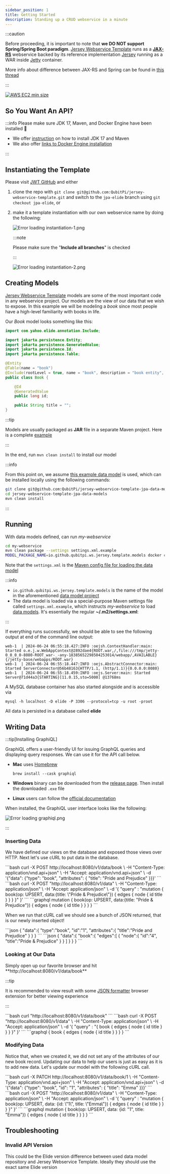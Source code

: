 ```yaml
---
sidebar_position: 1
title: Getting Started
description: Standing up a CRUD webservice in a minute
---
```



:::caution

Before proceeding, it is important to note that **we DO NOT support Spring/Spring Boot paradigm**.
[Jersey Webservice Template] runs as a **[JAX-RS]** webservice backed by its reference implementation [Jersey] running
as a WAR inside [Jetty] container.

More info about difference between JAX-RS and Spring can be found in [this thread](https://stackoverflow.com/a/42955575)

:::

[![AWS EC2 min size][AWS EC2 min size]](https://aws.amazon.com/ec2/instance-types/)

So You Want An API?
-------------------

:::info Please make sure JDK 17, Maven, and Docker Engine have been installed 🤗

- We offer [instruction](../setup#installing-java--maven-on-mac) on how to install JDK 17 and Maven
- We also offer [links to Docker Engine installation](../setup#installing-docker-engine)

:::

Instantiating the Template
--------------------------

Please visit [JWT GitHub] and either

1. clone the repo with `git clone git@github.com:QubitPi/jersey-webservice-template.git` and switch to the `jpa-elide`
   branch using `git checkout jpa-elide`, or
2. make it a template instantiation with our own webservice name by doing the following:

   ![Error loading instantiation-1.png](./img/instantiation-1.png)

   :::note

   Please make sure the "__Include all branches__" is checked

   :::

   ![Error loading instantiation-2.png](./img/instantiation-2.png)

Creating Models
---------------

[Jersey Webservice Template] models are some of the most important code in any webservice project. Our models are the
view of our data that we wish to expose. In this example we will be modeling a _book_ since most people have a
high-level familiarity with books in life.

Our _Book_ model looks something like this:

```java
import com.yahoo.elide.annotation.Include;

import jakarta.persistence.Entity;
import jakarta.persistence.GeneratedValue;
import jakarta.persistence.Id;
import jakarta.persistence.Table;

@Entity
@Table(name = "book")
@Include(rootLevel = true, name = "book", description = "book entity", friendlyName = "book")
public class Book {

    @Id
    @GeneratedValue
    public long id;

    public String title = "";
}
```

:::tip

Models are usually packaged as **JAR** file in a separate Maven project. Here is a complete
[example](https://github.com/QubitPi/jersey-webservice-template-jpa-data-models)

:::

In the end, run `mvn clean install` to install our model

:::info

From this point on, we assume [this example data model][jersey-webservice-template-jpa-data-models] is used, which can
be installed locally using the following commands:

```bash
git clone git@github.com:QubitPi/jersey-webservice-template-jpa-data-models.git
cd jersey-webservice-template-jpa-data-models
mvn clean install
```

:::

Running
-------

With data models defined, can run _my-webservice_

```bash
cd my-webservice
mvn clean package --settings settings.xml.example
MODEL_PACKAGE_NAME=io.github.qubitpi.ws.jersey.template.models docker compose up --build --force-recreate
```

Note that the `settings.xml` is the [Maven config file for loading the data model](#loading-data-models)

:::info

- `io.github.qubitpi.ws.jersey.template.models` is the name of the model in the aforementioned
[data model project][jersey-webservice-template-jpa-data-models]
- The data model is loaded via a special-purpose Maven settings file called `settings.xml.example`, which instructs
  _my-webservice_ to load [data models](#creating-models). It's essentially the regular __~/.m2/settings.xml__:

:::

If everything runs successfully, we should be able to see the following output at end of the command line output:

```console
web-1  | 2024-06-24 06:55:18.427:INFO :oejsh.ContextHandler:main: Started o.e.j.w.WebAppContext@2892dae4{ROOT.war,/,file:///tmp/jetty-0_0_0_0-8080-ROOT_war-_-any-18385652298504253014/webapp/,AVAILABLE}{/jetty-base/webapps/ROOT.war}
web-1  | 2024-06-24 06:55:18.447:INFO :oejs.AbstractConnector:main: Started ServerConnector@56b48163{HTTP/1.1, (http/1.1)}{0.0.0.0:8080}
web-1  | 2024-06-24 06:55:18.459:INFO :oejs.Server:main: Started Server@71d44a3{STARTING}[11.0.15,sto=5000] @13768ms
```

A MySQL database container has also started alongside and is accessible via

```console
mysql -h localhost -D elide -P 3306 --protocol=tcp -u root -proot
```

All data is persisted in a database called __elide__

Writing Data
------------

:::tip[Installing GraphiQL]

GraphiQL offers a user-friendly UI for issuing GraphQL queries and displaying query responses. We can use it for the
API call below.

- __Mac__ uses [Homebrew](https://formulae.brew.sh/cask/graphiql)

  ```console
  brew install --cask graphiql
  ```

- __Windows__ binary can be downloaded from the [release page](https://github.com/skevy/graphiql-app/releases).
  Then install the downloaded `.exe` file
- __Linux__ users can follow the
  [official documentation](https://github.com/skevy/graphiql-app?tab=readme-ov-file#linux-installation)

When installed, the GraphiQL user interface looks like the following:

![Error loading graphiql.png](./img/graphiql.png)

:::

### Inserting Data

We have defined our views on the database and exposed those views over HTTP. Next let's use cURL to put data in the
database.

<Tabs>
  <TabItem value="jsonapi" label="JSON-API" default>
    ```bash
    curl -X POST http://localhost:8080/v1/data/book \
        -H "Content-Type: application/vnd.api+json" \
        -H "Accept: application/vnd.api+json" \
        -d '{"data": {"type": "book", "attributes": { "title": "Pride and Prejudice" }}}'
    ```
  </TabItem>
  <TabItem value="graphql" label="GraphQL">
    ```bash
    curl -X POST "http://localhost:8080/v1/data" \
        -H "Content-Type: application/json" \
        -H "Accept: application/json"  \
        -d '{ "query" : "mutation { book(op: UPSERT, data:{title: \"Pride & Prejudice\"}) { edges { node { id title } } } }" }'
    ```
  </TabItem>
  <TabItem value="graphql-query" label="(GraphQL) Query">
    ```graphql
    mutation {
      book(op: UPSERT, data:{title: "Pride & Prejudice"}) {
        edges {
          node {
            id
            title
          }
        }
      }
    }
    ```
  </TabItem>
</Tabs>

When we run that cURL call we should see a bunch of JSON returned, that is our newly inserted object!

<Tabs>
  <TabItem value="jsonapi" label="JSON-API" default>
    ```json
    {
       "data":{
          "type":"book",
          "id":"1",
          "attributes":{
             "title":"Pride and Prejudice"
          }
       }
    }
    ```
  </TabItem>
  <TabItem value="graphql" label="GraphQL">
    ```json
    {
       "data":{
          "book":{
             "edges":[
                {
                   "node":{
                      "id":"4",
                      "title":"Pride & Prejudice"
                   }
                }
             ]
          }
       }
    }
    ```
  </TabItem>
</Tabs>

### Looking at Our Data

<Tabs>
  <TabItem value="browser" label="Web Browser" default>
    <!-- markdown-link-check-disable -->
    Simply open up our favorite browser and hit **http://localhost:8080/v1/data/book**
    <!-- markdown-link-check-enable -->

:::tip

It is recommended to view result with some
[JSON formatter](https://chromewebstore.google.com/detail/json-formatter/bcjindcccaagfpapjjmafapmmgkkhgoa) browser
extension for better viewing experience

:::

  </TabItem>
  <TabItem value="json-api" label="JSON-API">
    ```bash
    curl "http://localhost:8080/v1/data/book"
    ```
  </TabItem>
  <TabItem value="graphql" label="GraphQL">
    ```bash
    curl -X POST "http://localhost:8080/v1/data" \
        -H "Content-Type: application/json" \
        -H "Accept: application/json"  \
        -d '{ "query" : "{ book { edges { node { id title } } } }" }'
    ```
  </TabItem>
  <TabItem value="graphql-query" label="(GraphQL) Query">
    ```graphql
    {
      book {
        edges {
          node {
            id
            title
          }
        }
      }
    }
    ```
  </TabItem>
</Tabs>

### Modifying Data

Notice that, when we created it, we did not set any of the attributes of our new book record. Updating our data to help
our users is just as easy as it is to add new data. Let's update our model with the following cURL call.

<Tabs>
  <TabItem value="jsonapi" label="JSON-API" default>
    ```bash
    curl -X PATCH http://localhost:8080/v1/data/book/1 \
        -H "Content-Type: application/vnd.api+json" \
        -H "Accept: application/vnd.api+json" \
        -d '{"data": {"type": "book", "id": "1", "attributes": { "title": "Emma" }}}'
    ```
  </TabItem>
  <TabItem value="graphql" label="GraphQL">
    ```bash
    curl -X POST "http://localhost:8080/v1/data" \
        -H "Content-Type: application/json" \
        -H "Accept: application/json"  \
        -d '{ "query" : "mutation { book(op: UPSERT, data: {id: \"1\", title: \"Emma\"}) { edges { node { id title } } } }" }'
    ```
  </TabItem>
  <TabItem value="graphql-query" label="(GraphQL) Query">
    ```graphql
    mutation {
      book(op: UPSERT, data: {id: "1", title: "Emma"}) {
        edges {
          node {
            id
            title
          }
        }
      }
    }
    ```
  </TabItem>
</Tabs>

Troubleshooting
---------------

### Invalid API Version

This could be the Elide version difference between used data model repository and Jersey Webservice Template. Ideally
they should use the exact same Elide version

[AWS EC2 min size]: https://img.shields.io/badge/EC2-%E2%89%A5t2.small-FF9902?style=for-the-badge&logo=amazonec2&logoColor=white

[JAX-RS]: https://jcp.org/en/jsr/detail?id=370
[Jersey]: https://eclipse-ee4j.github.io/jersey.github.io/documentation/latest/index.html
[Jersey Webservice Template]: https://qubitpi.github.io/jersey-webservice-template/
[Jetty]: https://eclipse.dev/jetty/
[JWT GitHub]: https://github.com/QubitPi/jersey-webservice-template

[jersey-webservice-template-jpa-data-models]: https://github.com/QubitPi/jersey-webservice-template-jpa-data-models
